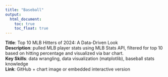 ```yaml
---
title: "Baseball"
output: 
  html_document:
    toc: true
    toc_float: true
---
```


**Title**: Top 10 MLB Hitters of 2024: A Data-Driven Look   
**Description**: pulled MLB player stats using MLB Stats API, filtered for top 10 based on hitting percentage and visualized via bar chart.    
**Key Skills**: data wrangling, data visualization (matplotlib), baseball stats knowledge   
**Link**: GitHub + chart image or embedded interactive version
